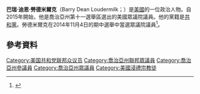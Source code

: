 {{Infobox Officeholder
|name=Barry Loudermilk
| image  =File:Barry Loudermilk official photo.jpg
|caption=
| state         = [[喬治亞州|喬治亞州]]
| district      = {{le|喬治亞州第十一國會選區|Georgia's 11th congressional district|十一}}
| term_start    = 2015年1月3日
| preceded     = {{le|菲尔·金格里|Phil Gingrey}}
| state_senate1 = 喬治亞州
| district1     = 十四
| term_start1   = 2013年
| term_end1     = 2013年8月27日
| predecessor1  = {{le|喬治·虎克|George Hooks}}
| succeeded1    = {{le|布魯斯·湯普森 (喬治亞州政治人物)|Bruce Thompson (Georgia politician)|布魯斯·湯普森}}
| state_senate2 = 喬治亞州
| district2     = 五十二 
| term_start2   = 2011年
| term_end2     = 2013年
| predecessor2  = 普雷斯頓·史密斯
| succeeded2    = 查克·哈夫斯泰納
| state_house3  = 喬治亞州
| district3     = 第十四
| term_start3   = 2005年
| term_end3     = 2011年
| predecessor3  = 湯姆·諾克斯
| succeeded3    = 克里斯丁·庫梅爾
|birth_name = 巴瑞·迪恩·勞德米爾克<br>Barry Dean Loudermilk
| birth_date={{birth date and age|1963|12|22}}
| birth_place={{US}}[[喬治亞州|喬治亞州]][[里弗代爾_(喬治亞州)|里弗代爾]]
| party         = [[共和黨_(美國)|共和黨]]
| residence     =[[卡斯維爾_(喬治亞州)|喬治亞州卡斯維爾]]
| religion     = [[浸禮宗|浸禮宗]]<ref>{{cite web|url=http://capecoralvoice.com/voter-resources/official/228409/Barry/Loudermilk|title=US Representative Barry Loudermilk (Republican Party) - Cape Coral Chamber of Commerce|work=capecoralvoice.com|accessdate=January 19, 2015|archive-url=https://web.archive.org/web/20150105214227/http://capecoralvoice.com/voter-resources/official/228409/Barry/Loudermilk|archive-date=2015-01-05|dead-url=yes}}</ref>
}}
'''巴瑞·迪恩·勞德米爾克'''（Barry Dean Loudermilk；{{bd|1963年|12月22日}}）是[[美國|美國]]的一位政治人物。自2015年開始，他是喬治亞州第十一選舉區選出的美國眾議院議員。他的黨籍是[[共和黨_(美國)|共和黨]]。勞德米爾克在2014年11月4日的期中選舉中當選眾議院議員<ref>{{cite news|title=Barry Loudermilk wins Georgia GOP runoff to succeed Rep. Gingrey|url=http://www.timesfreepress.com/news/2014/jul/22/barry-loudermilk-wins-georgia-gop-runoff-succeed-r/|accessdate=July 23, 2014|agency=Associated Press|publisher=Chattanooga Times Free Press|date=July 22, 2014|archive-date=2014-07-26|archive-url=https://web.archive.org/web/20140726173722/http://www.timesfreepress.com/news/2014/jul/22/barry-loudermilk-wins-georgia-gop-runoff-succeed-r/|dead-url=no}}</ref>。
==參考資料==
{{reflist}}
{{US-poli-bio-stub}}
{{normdaten}}
{{DEFAULTSORT:loudermilk}}
[[Category:美国共和党联邦众议员|Category:美国共和党联邦众议员]]
[[Category:喬治亞州聯邦眾議員|Category:喬治亞州聯邦眾議員]]
[[Category:喬治亞州參議員|Category:喬治亞州參議員]]
[[Category:喬治亞州眾議員|Category:喬治亞州眾議員]]
[[Category:美國浸禮宗教徒|Category:美國浸禮宗教徒]]
